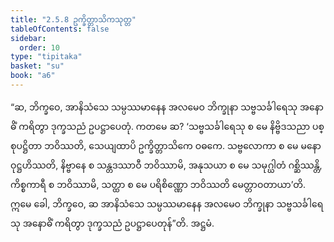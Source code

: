 ```yaml
---
title: "2.5.8 ဥက္ခိတ္တာသိကသုတ္တ"
tableOfContents: false
sidebar:
  order: 10
type: "tipitaka"
basket: "su"
book: "a6"
---
```



<DynamicBreadcrumb />

<Division number="103" book="a6">

<Paragraph number="730" book="a6">
“ဆ, ဘိက္ခဝေ, အာနိသံသေ သမ္ပဿမာနေန အလမေဝ ဘိက္ခုနာ သဗ္ဗသင်္ခါရေသု အနောဓိံ ကရိတွာ ဒုက္ခသညံ ဥပဋ္ဌာပေတုံ. ကတမေ ဆ? ‘သဗ္ဗသင်္ခါရေသု စ မေ နိဗ္ဗိဒသညာ ပစ္စုပဋ္ဌိတာ ဘဝိဿတိ, သေယျထာပိ ဥက္ခိတ္တာသိကေ ဝဓကေ. သဗ္ဗလောကာ စ မေ မနော ဝုဋ္ဌဟိဿတိ, နိဗ္ဗာနေ စ သန္တဒဿာဝီ ဘဝိဿာမိ, အနုသယာ စ မေ သမုဂ္ဃါတံ ဂစ္ဆိဿန္တိ, ကိစ္စကာရီ စ ဘဝိဿာမိ, သတ္ထာ စ မေ ပရိစိဏ္ဏော ဘဝိဿတိ မေတ္တာဝတာယာ’တိ. ဣမေ ခေါ, ဘိက္ခဝေ, ဆ အာနိသံသေ သမ္ပဿမာနေန အလမေဝ ဘိက္ခုနာ သဗ္ဗသင်္ခါရေသု အနောဓိံ ကရိတွာ ဒုက္ခသညံ ဥပဋ္ဌာပေတုန်”တိ.

</Paragraph>
</Division>

<Paragraph number="731" type="center" book="a6">
အဋ္ဌမံ.
</Paragraph>